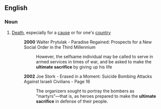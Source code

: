 ==English==

===Noun===
{{en-noun|sg=[[ultimate]] [[sacrifice]]}}

# [[death|Death]], especially for a [[cause]] or for one's [[country]]
#:'''2000''' Walter Prytulak -  Paradise Regained: Prospects for a New Social Order in the Third Millennium 
#::However, the selfsame individual may be called to serve in armed services in times of war, and be asked to make the '''ultimate sacrifice''' by giving up his life
#:'''2002''' Joe Stork - Erased in a Moment: Suicide Bombing Attacks Against Israeli Civilians - Page 16
#::The organizers sought to portray the bombers as "martyrs"—that is, as heroes prepared to make the '''ultimate sacrifice''' in defense of their people.